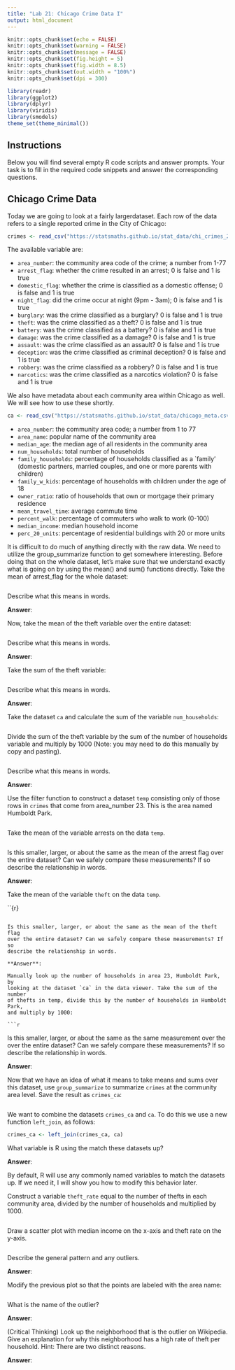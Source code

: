 ```yaml
---
title: "Lab 21: Chicago Crime Data I"
output: html_document
---
```


```r
knitr::opts_chunk$set(echo = FALSE)
knitr::opts_chunk$set(warning = FALSE)
knitr::opts_chunk$set(message = FALSE)
knitr::opts_chunk$set(fig.height = 5)
knitr::opts_chunk$set(fig.width = 8.5)
knitr::opts_chunk$set(out.width = "100%")
knitr::opts_chunk$set(dpi = 300)

library(readr)
library(ggplot2)
library(dplyr)
library(viridis)
library(smodels)
theme_set(theme_minimal())
```

## Instructions

Below you will find several empty R code scripts and answer prompts. Your task
is to fill in the required code snippets and answer the corresponding
questions.

## Chicago Crime Data

Today we are going to look at a fairly largerdataset. Each row
of the data refers to a single reported crime in the City of Chicago:

```r
crimes <- read_csv("https://statsmaths.github.io/stat_data/chi_crimes_2016.csv")
```

The available variable are:

- `area_number`: the community area code of the crime; a number from 1-77
- `arrest_flag`: whether the crime resulted in an arrest; 0 is false and 1 is true
- `domestic_flag`: whether the crime is classified as a domestic offense; 0 is false and 1 is true
- `night_flag`: did the crime occur at night (9pm - 3am); 0 is false and 1 is true
- `burglary`: was the crime classified as a burglary? 0 is false and 1 is true
- `theft`: was the crime classified as a theft? 0 is false and 1 is true
- `battery`: was the crime classified as a battery? 0 is false and 1 is true
- `damage`: was the crime classified as a damage? 0 is false and 1 is true
- `assault`: was the crime classified as an assault? 0 is false and 1 is true
- `deception`: was the crime classified as criminal deception? 0 is false and 1 is true
- `robbery`: was the crime classified as a robbery? 0 is false and 1 is true
- `narcotics`: was the crime classified as a narcotics violation? 0 is false and 1 is true

We also have metadata about each community area within Chicago as well.
We will see how to use these shortly.

```r
ca <- read_csv("https://statsmaths.github.io/stat_data/chicago_meta.csv")
```

- `area_number`: the community area code; a number from 1 to 77
- `area_name`: popular name of the community area
- `median_age`: the median age of all residents in the community area
- `num_households`: total number of households
- `family_households`: percentage of households classified as a `family'
                     (domestic partners, married couples, and one or more
                     parents with children)
- `family_w_kids`: percentage of households with children under the age of 18
- `owner_ratio`: ratio of households that own or mortgage their primary residence
- `mean_travel_time`: average commute time
- `percent_walk`: percentage of commuters who walk to work (0-100)
- `median_income`: median household income
- `perc_20_units`: percentage of residential buildings with 20 or more units


It is difficult to do much of anything directly with the raw data. We
need to utilize the group_summarize function to get somewhere interesting.
Before doing that on the whole dataset, let's make sure that we understand
exactly what is going on by using the mean() and sum() functions directly.
Take the mean of arrest_flag for the whole dataset:

```r

```

Describe what this means in words.

**Answer**:

Now, take the mean of the theft variable over the entire dataset:

```r

```

Describe what this means in words.

**Answer**:

Take the sum of the theft variable:

```r

```

Describe what this means in words.

**Answer**:

Take the dataset `ca` and calculate the sum of the variable `num_households`:

```r

```

Divide the sum of the theft variable by the sum of the number of
households variable and multiply by 1000 (Note: you may need to do this
manually by copy and pasting).

```r

```

Describe what this means in words.

**Answer**:

Use the filter function to construct a dataset `temp` consisting only of
those rows in `crimes` that come from area_number 23. This is the area
named Humboldt Park.

```r

```

Take the mean of the variable arrests on the data `temp`.

```r

```

Is this smaller, larger, or about the same as the mean of the arrest flag
over the entire dataset? Can we safely compare these measurements? If so
describe the relationship in words.

**Answer**:

Take the mean of the variable `theft` on the data `temp`.

``{r}

```

Is this smaller, larger, or about the same as the mean of the theft flag
over the entire dataset? Can we safely compare these measurements? If so
describe the relationship in words.

**Answer**:

Manually look up the number of households in area 23, Humboldt Park, by
looking at the dataset `ca` in the data viewer. Take the sum of the number
of thefts in temp, divide this by the number of households in Humboldt Park,
and multiply by 1000:

```r

```

Is this smaller, larger, or about the same as the same measurement over the
over the entire dataset? Can we safely compare these measurements? If so
describe the relationship in words.

**Answer**:


Now that we have an idea of what it means to take means and sums over
this dataset, use `group_summarize` to summarize `crimes` at the community
area level. Save the result as `crimes_ca`:

```r

```

We want to combine the datasets `crimes_ca` and `ca`. To do this we use
a new function `left_join`, as follows:

```r
crimes_ca <- left_join(crimes_ca, ca)
```

What variable is R using the match these datasets up?

**Answer**:

By default, R will use any commonly named variables to match the datasets
up. If we need it, I will show you how to modify this behavior later.

Construct a variable `theft_rate` equal to the number of thefts in each
community area, divided by the number of households and multiplied by 1000.

```r

```

Draw a scatter plot with median income on the x-axis and theft rate on
the y-axis.

```r

```

Describe the general pattern and any outliers.

**Answer**:

Modify the previous plot so that the points are labeled with the area
name:

```r

```

What is the name of the outlier?

**Answer**:

(Critical Thinking) Look up the neighborhood that is the outlier on
Wikipedia. Give an explanation for why this neighborhood has a high rate
of theft per household. Hint: There are two distinct reasons.

**Answer**:










